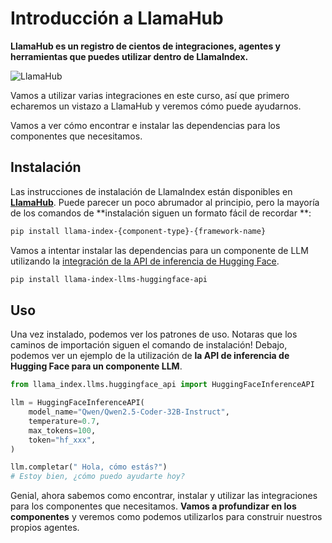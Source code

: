 # Introducción a LlamaHub

**LlamaHub es un registro de cientos de integraciones, agentes y herramientas que puedes utilizar dentro de LlamaIndex.**

![LlamaHub](https://huggingface.co/datasets/agents-course/course-images/resolve/main/en/unit2/llama-index/llama-hub.png)

Vamos a utilizar varias integraciones en este curso, así que primero echaremos un vistazo a LlamaHub y veremos cómo puede ayudarnos.

Vamos a ver cómo encontrar e instalar las dependencias para los componentes que necesitamos.

## Instalación

Las instrucciones de instalación de LlamaIndex están disponibles en **[LlamaHub](https://llamahub.ai/)**.
Puede parecer un poco abrumador al principio, pero la mayoría de los comandos de **instalación siguen un formato fácil de recordar **:

```bash
pip install llama-index-{component-type}-{framework-name}
```
Vamos a intentar instalar las dependencias para un componente de LLM utilizando la [integración de la API de inferencia de Hugging Face](https://llamahub.ai/l/llms/llama-index-llms-huggingface-api?from=llms).

```bash
pip install llama-index-llms-huggingface-api
```

## Uso

Una vez instalado, podemos ver los patrones de uso. Notaras que los caminos de importación siguen el comando de instalación!
Debajo, podemos ver un ejemplo de la utilización de **la API de inferencia de Hugging Face para un componente LLM**.

```python
from llama_index.llms.huggingface_api import HuggingFaceInferenceAPI

llm = HuggingFaceInferenceAPI(
    model_name="Qwen/Qwen2.5-Coder-32B-Instruct",
    temperature=0.7,
    max_tokens=100,
    token="hf_xxx",
)

llm.completar(" Hola, cómo estás?")
# Estoy bien, ¿cómo puedo ayudarte hoy?
```

Genial, ahora sabemos como encontrar, instalar y utilizar las integraciones para los componentes que necesitamos.
**Vamos a profundizar en los componentes** y veremos como podemos utilizarlos para construir nuestros propios agentes.
